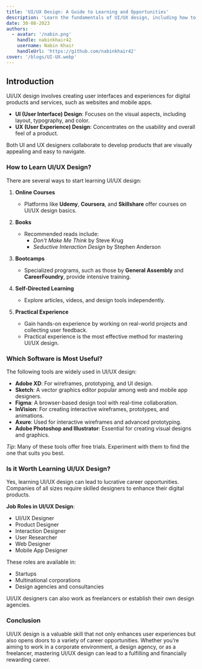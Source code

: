 ```yaml
---
title: 'UI/UX Design: A Guide to Learning and Opportunities'
description: 'Learn the fundamentals of UI/UX design, including how to get started, useful tools, and career opportunities in the field.'
date: 30-08-2023
authors:
  - avatar: '/nabin.png'
    handle: nabinkhair42
    username: Nabin Khair
    handleUrl: 'https://github.com/nabinkhair42'
cover: '/blogs/UI-UX.webp'
---
```


## Introduction

UI/UX design involves creating user interfaces and experiences for digital products and services, such as websites and mobile apps.

- **UI (User Interface) Design**: Focuses on the visual aspects, including layout, typography, and color.
- **UX (User Experience) Design**: Concentrates on the usability and overall feel of a product.

Both UI and UX designers collaborate to develop products that are visually appealing and easy to navigate.

### How to Learn UI/UX Design?

There are several ways to start learning UI/UX design:

1. **Online Courses**
   - Platforms like **Udemy**, **Coursera**, and **Skillshare** offer courses on UI/UX design basics.

2. **Books**
   - Recommended reads include:
     - _Don't Make Me Think_ by Steve Krug
     - _Seductive Interaction Design_ by Stephen Anderson

3. **Bootcamps**
   - Specialized programs, such as those by **General Assembly** and **CareerFoundry**, provide intensive training.

4. **Self-Directed Learning**
   - Explore articles, videos, and design tools independently.

5. **Practical Experience**
   - Gain hands-on experience by working on real-world projects and collecting user feedback.
   - Practical experience is the most effective method for mastering UI/UX design.

### Which Software is Most Useful?

The following tools are widely used in UI/UX design:

- **Adobe XD**: For wireframes, prototyping, and UI design.
- **Sketch**: A vector graphics editor popular among web and mobile app designers.
- **Figma**: A browser-based design tool with real-time collaboration.
- **InVision**: For creating interactive wireframes, prototypes, and animations.
- **Axure**: Used for interactive wireframes and advanced prototyping.
- **Adobe Photoshop and Illustrator**: Essential for creating visual designs and graphics.

_Tip_: Many of these tools offer free trials. Experiment with them to find the one that suits you best.

### Is it Worth Learning UI/UX Design?

Yes, learning UI/UX design can lead to lucrative career opportunities. Companies of all sizes require skilled designers to enhance their digital products.

**Job Roles in UI/UX Design**:

- UI/UX Designer
- Product Designer
- Interaction Designer
- User Researcher
- Web Designer
- Mobile App Designer

These roles are available in:

- Startups
- Multinational corporations
- Design agencies and consultancies

UI/UX designers can also work as freelancers or establish their own design agencies.

### Conclusion

UI/UX design is a valuable skill that not only enhances user experiences but also opens doors to a variety of career opportunities. Whether you’re aiming to work in a corporate environment, a design agency, or as a freelancer, mastering UI/UX design can lead to a fulfilling and financially rewarding career.
